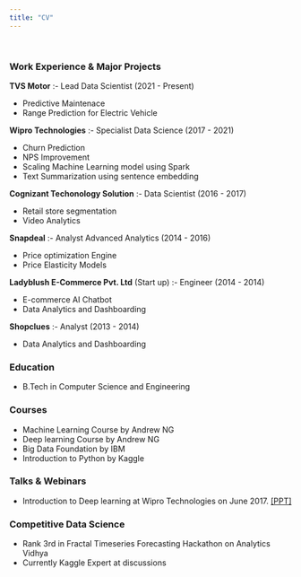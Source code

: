 ```yaml
---
title: "CV"
---
```


&nbsp;<br>

### Work Experience & Major Projects  
    

**TVS Motor** :- Lead Data Scientist (2021 - Present) 

* Predictive Maintenace
* Range Prediction for Electric Vehicle

**Wipro Technologies** :-   Specialist Data Science (2017 - 2021)

* Churn Prediction
* NPS Improvement
* Scaling Machine Learning model using Spark
* Text Summarization using sentence embedding


**Cognizant Techonology Solution** :-  Data Scientist (2016 - 2017)  

* Retail store segmentation
* Video Analytics

**Snapdeal** :- Analyst Advanced Analytics (2014 - 2016)  

* Price optimization Engine   
* Price Elasticity Models  


**Ladyblush E-Commerce Pvt. Ltd** (Start up) :-  Engineer (2014 - 2014)

* E-commerce AI Chatbot
* Data Analytics and Dashboarding

**Shopclues** :-  Analyst (2013 - 2014)

* Data Analytics and Dashboarding


### Education 

* B.Tech in Computer Science and Engineering

### Courses
* Machine Learning Course by Andrew NG
* Deep learning Course by Andrew NG
* Big Data Foundation by IBM
* Introduction to Python by Kaggle

### Talks & Webinars

* Introduction to Deep learning at Wipro Technologies on June 2017. [[PPT]](https://speakerdeck.com/vidyasagarbhargava/introduction-to-deep-learning)


### Competitive Data Science

* Rank 3rd in Fractal Timeseries Forecasting Hackathon on Analytics Vidhya
* Currently Kaggle Expert at discussions  